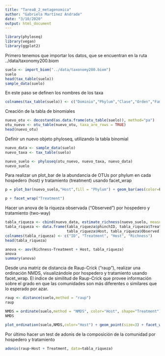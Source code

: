 ```yaml
---
title: "Tarea8_2_metagenomica"
author: "Gabriela Martínez Andrade"
date: "3/10/2020"
output: html_document
---
```



```r
library(phyloseq)
library(vegan)
library(ggplot2)
```


Primero tenemos que importar los datos, que se encuentran en la ruta ../data/taxonomy200.biom

```r
suelo <- import_biom("../data/taxonomy200.biom")
suelo
head(tax_table(suelo))
sample_data(suelo)
```


En este paso se definen los nombres de los taxa

```r
colnames(tax_table(suelo)) <- c("Dominio","Phylum","Clase","Orden","Familia","Genero","Especies")
```



Creación de la tabla de binomiales

```r
nuevo_otu <- decostand(as.data.frame(otu_table(suelo)), method="pa")
otu_nuevo <- otu_table(nuevo_otu, taxa_are_rows = TRUE)
head(nuevo_otu)
```


Definir un nuevo objeto phyloseq, utilizando la tabla binomial

```r
nuevo_data <- sample_data(suelo)
nuevo_taxa <- tax_table(suelo)
```


```r
nuevo_suelo <- phyloseq(otu_nuevo, nuevo_taxa, nuevo_data)
nuevo_suelo
```


Para realizar un plot_bar de la abundancia de OTUs por phylum en cada hospedero (host) y tratamiento (treatment) usando facet_wrap

```r
p = plot_bar(nuevo_suelo,"Host",fill = "Phylum") + geom_bar(aes(color=Phylum,fill=Phylum),stat = "identity",position = "stack")
```


```r
p + facet_wrap("Treatment")
```


Hacer un anova de la riqueza observada ("Observed") por hospedero y tratamiento (two-way)

```r
tabla_riqueza <- cbind(nuevo_data, estimate_richness(nuevo_suelo, measures = "Observed"))
tabla_riqueza <- data.frame(tabla_riqueza$phinchID, tabla_riqueza$Treatment, 
                            tabla_riqueza$Host, tabla_riqueza$Observed)
colnames(tabla_riqueza) <- c("ID", "Treatment", "Host", "Richness")
head(tabla_riqueza)
```


```r
anova <- aov(Richness~Treatment + Host, tabla_riqueza)
anova
summary(anova)
```



Desde una matriz de distancia de Raup-Crick ("raup"), realizar una ordinación NMDS, visualizándole por hospedero y tratamiento usando facet_wrap. El índice de similitud de Raup-Crick que provee información sobre el grado en que las comunidades son más diferentes o similares que lo esperado por azar.


```r
raup <- distance(suelo,method = "raup")
raup
```


```r
NMDS = ordinate(suelo,method = "NMDS", color="Host", shape="Treatment")
NMDS
```




```r
plot_ordination(suelo,NMDS,color="Host") + geom_point(size=3) + facet_wrap("Treatment") + theme_bw()
```


Por último hacer un test de adonis de la composición de la comunidad por hospedero y tratamiento

```r
adonis(raup~Host + Treatment, data=tabla_riqueza)
```


 

